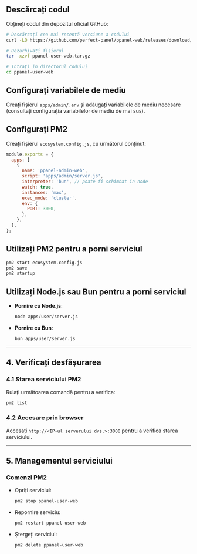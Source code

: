## Descărcați codul

Obțineți codul din depozitul oficial GitHub:

```bash
# Descărcați cea mai recentă versiune a codului
curl -LO https://github.com/perfect-panel/ppanel-web/releases/download/v1.0.0/ppanel-admin-web.tar.gz

# Dezarhivați fișierul
tar -xzvf ppanel-user-web.tar.gz

# Intrați în directorul codului
cd ppanel-user-web
```

## Configurați variabilele de mediu

Creați fișierul `apps/admin/.env` și adăugați variabilele de mediu necesare (consultați configurația variabilelor de mediu de mai sus).

## Configurați PM2

Creați fișierul `ecosystem.config.js`, cu următorul conținut:

```javascript
module.exports = {
  apps: [
    {
      name: 'ppanel-admin-web',
      script: 'apps/admin/server.js',
      interpreter: 'bun', // poate fi schimbat în node
      watch: true,
      instances: 'max',
      exec_mode: 'cluster',
      env: {
        PORT: 3000,
      },
    },
  ],
};
```

## Utilizați PM2 pentru a porni serviciul

```bash
pm2 start ecosystem.config.js
pm2 save
pm2 startup
```

## Utilizați Node.js sau Bun pentru a porni serviciul

- **Pornire cu Node.js**:

  ```bash
  node apps/user/server.js
  ```

- **Pornire cu Bun**:

  ```bash
  bun apps/user/server.js
  ```

---

## **4. Verificați desfășurarea**

### **4.1 Starea serviciului PM2**

Rulați următoarea comandă pentru a verifica:

```bash
pm2 list
```

### **4.2 Accesare prin browser**

Accesați `http://<IP-ul serverului dvs.>:3000` pentru a verifica starea serviciului.

---

## **5. Managementul serviciului**

### **Comenzi PM2**

- Opriți serviciul:

  ```bash
  pm2 stop ppanel-user-web
  ```

- Repornire serviciu:

  ```bash
  pm2 restart ppanel-user-web
  ```

- Ștergeți serviciul:

  ```bash
  pm2 delete ppanel-user-web
  ```



<Giscus />

